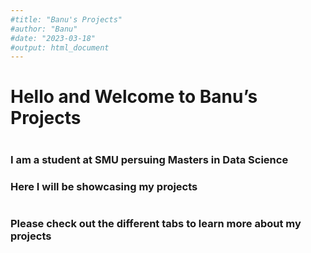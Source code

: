 ```yaml
---
#title: "Banu's Projects"
#author: "Banu"
#date: "2023-03-18"
#output: html_document
---
```


# Hello and Welcome to Banu's Projects
#
# 
### I am a student at SMU persuing Masters in Data Science
### Here I will be  showcasing my projects
#
#
#
#
#
#
#
#
### Please check out the different tabs to learn more about my projects
